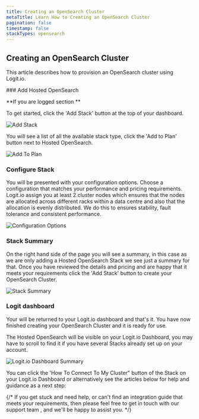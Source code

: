 ```yaml
---
title: Creating an OpenSearch Cluster
metaTitle: Learn How to Creating an OpenSearch Cluster
pagination: false
timestamp: false
stackTypes: opensearch
---
```


## Creating an OpenSearch Cluster

This article describes how to provision an OpenSearch cluster using Logit.io.

<Steps>
  ### Add Hosted OpenSearch

  **If you are logged section **

  To get started, click the 'Add Stack' button at the top of your dashboard.

  ![Add Stack](@/images/getting-started/opensearch/addstack.png)

  You will see a list of all the available stack type, click the 'Add to Plan' button next to Hosted OpenSearch.

  ![Add To Plan](@/images/getting-started/opensearch/add-to-plan.png)

   ### Configure Stack

  You will be presented with your configuration options. Choose a configuration that matches your performance and pricing requirements. 
  Logit.io assign you at least 2 cluster nodes which ensures that the nodes are allocated across different racks within a data centre 
  and also that the allocation is evenly distributed. We do this to ensures stability, fault tolerance and consistent performance. 

  ![Configuration Options](@/images/getting-started/opensearch/configuration-options.png)

  ### Stack Summary

  On the right hand side of the page you will see a summary, in this case as we are only adding a Hosted OpenSearch Stack we see just a 
  summary for that. Once you have reviewed the details and pricing and are happy that it meets your requirements click the 'Add Stack' 
  button to create your OpenSearch Cluster.

  ![Stack Summary](@/images/getting-started/opensearch/payment-summary.png)

  ### Logit dashboard

  Your will be returned to your Logit.io dashboard and that's it. You have now finished creating your OpenSearch Cluster and it is ready 
  for use.

  The Hosted OpenSearch will be visible on your Logit.io Dashboard, you may have to scroll to find it if you have several Stacks already set up on 
  your account.

  ![Logit.io Dashboard Summary](@/images/getting-started/opensearch/dashboard.png)

  You can click the 'How To Connect To My Cluster" button of the Stack on your Logit.io Dashboard or alternatively see the articles below for help 
  and guidance as a next step:

</Steps>

{/* <Callout type="info">
  If you get stuck and need help, or can't find an integration guide that 
  meets your requirements, then please feel free to get in touch with our support 
  team <IntercomButton text="via live chat" />, and we'll be happy to assist you.
</Callout> */}
